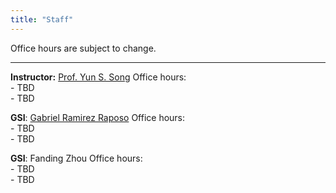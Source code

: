 ```yaml
---
title: "Staff"
---
```



Office hours are subject to change.

-----

::: {.grid}

::: {.g-col-4}
**Instructor:** <a href="https://statistics.berkeley.edu/people/yun-s-song" target='_blank'>Prof. Yun S. Song</a>
Office hours: <br>
- TBD <br>
- TBD <br>
:::

::: {.g-col-4}
**GSI**: <a href="https://statistics.berkeley.edu/people/gabriel-ramirez-raposo" target="_blank">Gabriel Ramirez Raposo</a>
Office hours:<br>
- TBD<br>
- TBD<br>
:::

::: {.g-col-4}
**GSI**: Fanding Zhou
Office hours:<br>
- TBD<br>
- TBD<br>
:::

:::

